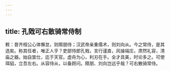 ```yaml
---
---
---
```

title: 孔戣可右散骑常侍制
---



敕：昔齐桓公心体懈怠，则隰朋侍；汉武帝亲重儒术，则刘向从。今之常侍，是其选矣。称其任者，唯正人乎？吏部侍郎孔戣，言行谨直，风操端庄，肃然礼容，清庙之器。始自筮仕，迄于天官。虚舟为心，利刃在手。全才具美，时论多之。可使珥貂，立吾左右。从容侍从，以备顾问。隰朋、刘向岂远乎哉？可右散骑常侍。